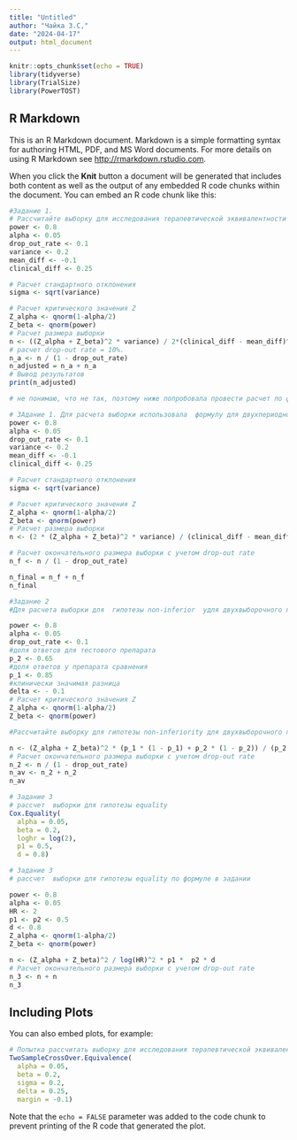 ---
title: "Untitled"
author: "Чайка З.С,"
date: "2024-04-17"
output: html_document
---

```{r setup, include=FALSE}
knitr::opts_chunk$set(echo = TRUE)
library(tidyverse)
library(TrialSize)
library(PowerTOST)
```

## R Markdown

This is an R Markdown document. Markdown is a simple formatting syntax for authoring HTML, PDF, and MS Word documents. For more details on using R Markdown see <http://rmarkdown.rstudio.com>.

When you click the **Knit** button a document will be generated that includes both content as well as the output of any embedded R code chunks within the document. You can embed an R code chunk like this:






```{r}
#Задание 1.
# Рассчитайте выборку для исследования терапевтической эквивалентности для двухпериодного cross-over дизайна. Из предыдущих исследований известно, что дисперсия составляет 20%, а разница средних составляет −10%. Клиницисты сообщают нам, что клинически значимая разница составляет 25%. РАсчет по формуле  задании.
power <- 0.8
alpha <- 0.05
drop_out_rate <- 0.1
variance <- 0.2
mean_diff <- -0.1
clinical_diff <- 0.25

# Расчет стандартного отклонения
sigma <- sqrt(variance)

# Расчет критического значения Z
Z_alpha <- qnorm(1-alpha/2)
Z_beta <- qnorm(power)
# Расчет размера выборки
n <- ((Z_alpha + Z_beta)^2 * variance) / 2*(clinical_diff - mean_diff)^2
# расчет drop-out rate = 10%.
n_a <- n / (1 - drop_out_rate)
n_adjusted = n_a + n_a
# Вывод результатов
print(n_adjusted)

# не понимаю, что не так, поэтому ниже попробовала провести расчет по формуле, которую нашла в интернете.
```
```{r}
# ЗАдание 1. Для расчета выборки использовала  формулу для двухпериодного cross-over дизайна: n = (2 * (Z_α/2 + Z_β)^2 * σ^2) / (clinical_diff - mean_diff)^2  (результат мне больше понравился)
power <- 0.8
alpha <- 0.05
drop_out_rate <- 0.1
variance <- 0.2
mean_diff <- -0.1
clinical_diff <- 0.25

# Расчет стандартного отклонения
sigma <- sqrt(variance)

# Расчет критического значения Z
Z_alpha <- qnorm(1-alpha/2)
Z_beta <- qnorm(power)
# Расчет размера выборки
n <- (2 * (Z_alpha + Z_beta)^2 * variance) / (clinical_diff - mean_diff)^2

# Расчет окончательного размера выборки с учетом drop-out rate
n_f <- n / (1 - drop_out_rate)

n_final = n_f + n_f
n_final


```
 
```{r}
#Задание 2
#Для расчета выборки для  гипотезы non-inferior  yдля двухвыборочного параллельного дизайна

power <- 0.8
alpha <- 0.05
drop_out_rate <- 0.1
#доля ответов для тестового препарата
p_2 <- 0.65
#доля ответов у препарата сравнения
p_1 <- 0.85
#клинически значимая разница
delta <- - 0.1
# Расчет критического значения Z
Z_alpha <- qnorm(1-alpha/2)
Z_beta <- qnorm(power)

#Рассчитайте выборку для гипотезы non-inferiority для двухвыборочного параллельного дизайна

n <- (Z_alpha + Z_beta)^2 * (p_1 * (1 - p_1) + p_2 * (1 - p_2)) / (p_2 - p_1 - delta)^2
# Расчет окончательного размера выборки с учетом drop-out rate
n_2 <- n / (1 - drop_out_rate)
n_av <- n_2 + n_2
n_av
```
```{r}
# Задание 3
# pассчет  выборки для гипотезы equality
Cox.Equality(
  alpha = 0.05,
  beta = 0.2,
  loghr = log(2), 
  p1 = 0.5, 
  d = 0.8) 
```
```{r}
# Задание 3
# pассчет  выборки для гипотезы equality по формуле в задании

power <- 0.8
alpha <- 0.05
HR <- 2 
p1 <- p2 <- 0.5
d <- 0.8
Z_alpha <- qnorm(1-alpha/2)
Z_beta <- qnorm(power)

n <- (Z_alpha + Z_beta)^2 / log(HR)^2 * p1 *  p2 * d
# Расчет окончательного размера выборки с учетом drop-out rate
n_3 <- n + n
n_3


```


## Including Plots

You can also embed plots, for example:


```{r}
# Попытка рассчитать выборку для исследования терапевтической эквивалентности для двухпериодного cross-over дизайна. (из задания 1)
TwoSampleCrossOver.Equivalence(
  alpha = 0.05,
  beta = 0.2,
  sigma = 0.2, 
  delta = 0.25, 
  margin = -0.1) 

```

Note that the `echo = FALSE` parameter was added to the code chunk to prevent printing of the R code that generated the plot.
